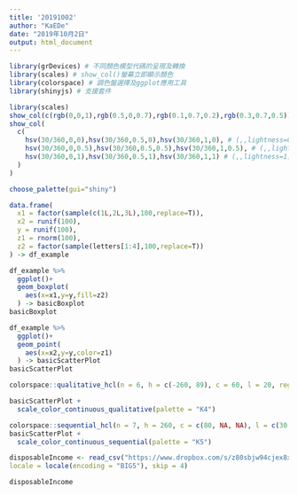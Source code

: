```yaml
---
title: '20191002'
author: "KaEDe"
date: "2019年10月2日"
output: html_document
---
```


```r
library(grDevices) # 不同顏色模型代碼的呈現及轉換
library(scales) # show_col()螢幕立即顯示顏色
library(colorspace) # 調色盤選擇及ggplot應用工具
library(shinyjs) # 支援套件
```
```r
library(scales)
show_col(c(rgb(0,0,1),rgb(0.5,0,0.7),rgb(0.1,0.7,0.2),rgb(0.3,0.7,0.5)))
show_col(
  c(
    hsv(30/360,0,0),hsv(30/360,0.5,0),hsv(30/360,1,0), # (,,lightness=0) 全暗
    hsv(30/360,0,0.5),hsv(30/360,0.5,0.5),hsv(30/360,1,0.5), # (,,lightness=0.5)
    hsv(30/360,0,1),hsv(30/360,0.5,1),hsv(30/360,1,1) # (,,lightness=1) 全亮
  )
)
```


```r
choose_palette(gui="shiny")
```


```r
data.frame(
  x1 = factor(sample(c(1L,2L,3L),100,replace=T)),
  x2 = runif(100),
  y = runif(100),
  z1 = rnorm(100),
  z2 = factor(sample(letters[1:4],100,replace=T))
) -> df_example
```


```r
df_example %>%
  ggplot()+
  geom_boxplot(
    aes(x=x1,y=y,fill=z2)
  ) -> basicBoxplot
basicBoxplot

df_example %>%
  ggplot()+
  geom_point(
    aes(x=x2,y=y,color=z1)
  ) -> basicScatterPlot
basicScatterPlot
```



```r
colorspace::qualitative_hcl(n = 6, h = c(-260, 89), c = 60, l = 20, register = "K4")

basicScatterPlot +
  scale_color_continuous_qualitative(palette = "K4")
```

```r
colorspace::sequential_hcl(n = 7, h = 260, c = c(80, NA, NA), l = c(30, 90), power = 1.5, register = "K5")
basicScatterPlot +
  scale_color_continuous_sequential(palette = "K5")
```


```r
disposableIncome <- read_csv("https://www.dropbox.com/s/z80sbjw94cjex8x/disposableIncome.csv?dl=1",
locale = locale(encoding = "BIG5"), skip = 4)
```

```r
disposableIncome
```








